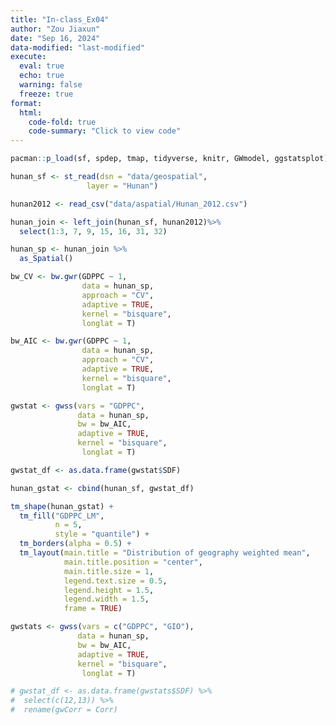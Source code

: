 ```yaml
---
title: "In-class_Ex04"
author: "Zou Jiaxun"
date: "Sep 16, 2024"
data-modified: "last-modified"
execute: 
  eval: true
  echo: true
  warning: false
  freeze: true
format:
  html:
    code-fold: true
    code-summary: "Click to view code"
---
```


```r
pacman::p_load(sf, spdep, tmap, tidyverse, knitr, GWmodel, ggstatsplot)
```

```r
hunan_sf <- st_read(dsn = "data/geospatial",
                 layer = "Hunan")
```

```r
hunan2012 <- read_csv("data/aspatial/Hunan_2012.csv")
```

```r
hunan_join <- left_join(hunan_sf, hunan2012)%>%
  select(1:3, 7, 9, 15, 16, 31, 32)
```

```r
hunan_sp <- hunan_join %>%
  as_Spatial()
```

```r
bw_CV <- bw.gwr(GDPPC ~ 1,
                data = hunan_sp,
                approach = "CV",
                adaptive = TRUE,
                kernel = "bisquare",
                longlat = T)
```

```r
bw_AIC <- bw.gwr(GDPPC ~ 1,
                data = hunan_sp,
                approach = "CV",
                adaptive = TRUE,
                kernel = "bisquare",
                longlat = T)
```

```r
gwstat <- gwss(vars = "GDPPC",
               data = hunan_sp,
               bw = bw_AIC,
               adaptive = TRUE,
               kernel = "bisquare",
                longlat = T)
```

```r
gwstat_df <- as.data.frame(gwstat$SDF)
```

```r
hunan_gstat <- cbind(hunan_sf, gwstat_df)
```

```r
tm_shape(hunan_gstat) +
  tm_fill("GDPPC_LM",
          n = 5,
          style = "quantile") +
  tm_borders(alpha = 0.5) +
  tm_layout(main.title = "Distribution of geography weighted mean",
            main.title.position = "center",
            main.title.size = 1,
            legend.text.size = 0.5,
            legend.height = 1.5,
            legend.width = 1.5,
            frame = TRUE)
```

```r
gwstats <- gwss(vars = c("GDPPC", "GIO"),
               data = hunan_sp,
               bw = bw_AIC,
               adaptive = TRUE,
               kernel = "bisquare",
                longlat = T)
```

```r
# gwstat_df <- as.data.frame(gwstats$SDF) %>%
#  select(c(12,13)) %>%
#  rename(gwCorr = Corr)
```

